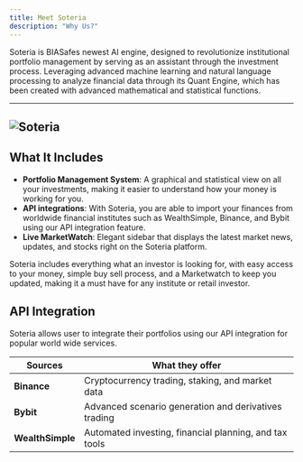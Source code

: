 ```yaml
---
title: Meet Soteria
description: "Why Us?"
---
```


Soteria is BIASafes newest AI engine, designed to revolutionize institutional portfolio management by serving as an assistant through the investment process.
Leveraging advanced machine learning and natural language processing to analyze financial data through its Quant Engine, which has been created with advanced mathematical and statistical functions.

---

## ![Soteria](./BiasafeIntro.png)

## **What It Includes**

- **Portfolio Management System**: A graphical and statistical view on all your investments, making it easier to understand how your money is working for you.
- **API integrations**: With Soteria, you are able to import your finances from worldwide financial institutes such as WealthSimple, Binance, and Bybit using our API integration feature.
- **Live MarketWatch**: Elegant sidebar that displays the latest market news, updates, and stocks right on the Soteria platform.

Soteria includes everything what an investor is looking for, with easy access to your money, simple buy sell process, and a Marketwatch to keep you updated, making it a must have for any institute or retail investor.

## **API Integration**

Soteria allows user to integrate their portfolios using our API integration for popular world wide services.

| Sources          | What they offer                                        |
| ---------------- | ------------------------------------------------------ |
| **Binance**      | Cryptocurrency trading, staking, and market data       |
| **Bybit**        | Advanced scenario generation and derivatives trading   |
| **WealthSimple** | Automated investing, financial planning, and tax tools |
